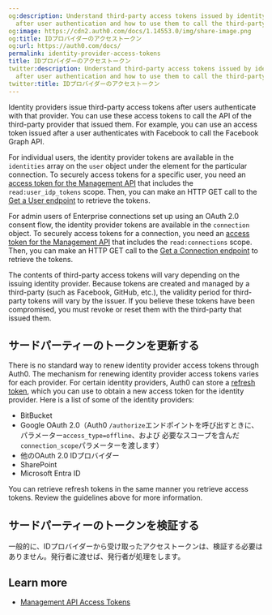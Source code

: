 ```yaml
---
og:description: Understand third-party access tokens issued by identity providers
  after user authentication and how to use them to call the third-party APIs.
og:image: https://cdn2.auth0.com/docs/1.14553.0/img/share-image.png
og:title: IDプロバイダーのアクセストークン
og:url: https://auth0.com/docs/
permalink: identity-provider-access-tokens
title: IDプロバイダーのアクセストークン
twitter:description: Understand third-party access tokens issued by identity providers
  after user authentication and how to use them to call the third-party APIs.
twitter:title: IDプロバイダーのアクセストークン
---
```


<Tooltip tip="Identity Provider (IdP): Service that stores and manages digital identities." cta="View Glossary" href="/docs/glossary?term=Identity+providers">Identity providers</Tooltip> issue third-party <Tooltip tip="Identity Provider (IdP): Service that stores and manages digital identities." cta="View Glossary" href="/docs/glossary?term=access+tokens">access tokens</Tooltip> after users authenticate with that provider. You can use these access tokens to call the API of the third-party provider that issued them. For example, you can use an access token issued after a user authenticates with Facebook to call the Facebook Graph API.

For individual users, the identity provider tokens are available in the `identities` array on the `user` object under the element for the particular connection. To securely access tokens for a specific user, you need an [access token for the Management API](/docs/secure/tokens/access-tokens/management-api-access-tokens) that includes the `read:user_idp_tokens` scope. Then, you can make an HTTP GET call to the [Get a User endpoint](https://auth0.com/docs/api/management/v2/#!/Users/get_users_by_id) to retrieve the tokens.

For admin users of Enterprise connections set up using an <Tooltip tip="OAuth 2.0: Authorization framework that defines authorization protocols and workflows." cta="View Glossary" href="/docs/glossary?term=OAuth+2.0">OAuth 2.0</Tooltip> consent flow, the identity provider tokens are available in the `connection` object. To securely access tokens for a connection, you need an [access token for the Management API](/docs/secure/tokens/access-tokens/management-api-access-tokens) that includes the `read:connections` scope. Then, you can make an HTTP GET call to the [Get a Connection endpoint](https://auth0.com/docs/api/management/v2/connections/get-connections-by-id) to retrieve the tokens.

<Callout icon="file-lines" color="#0EA5E9" iconType="regular">

The contents of third-party access tokens will vary depending on the issuing identity provider. Because tokens are created and managed by a third-party (such as Facebook, GitHub, etc.), the validity period for third-party tokens will vary by the issuer. If you believe these tokens have been compromised, you must revoke or reset them with the third-party that issued them.

</Callout>

## サードパーティーのトークンを更新する

There is no standard way to renew identity provider access tokens through Auth0. The mechanism for renewing identity provider access tokens varies for each provider. For certain identity providers, Auth0 can store a [refresh token](/docs/secure/tokens/refresh-tokens), which you can use to obtain a new access token for the identity provider. Here is a list of some of the identity providers:

* BitBucket
* Google OAuth 2.0（Auth0 `/authorize`エンドポイントを呼び出すときに、パラメーター`access_type=offline`、および 必要なスコープを含んだ`connection_scope`パラメーターを渡します）
* 他のOAuth 2.0 IDプロバイダー
* SharePoint
* Microsoft Entra ID

You can retrieve <Tooltip tip="Refresh Token: Token used to obtain a renewed Access Token without forcing users to log in again." cta="View Glossary" href="/docs/glossary?term=refresh+tokens">refresh tokens</Tooltip> in the same manner you retrieve access tokens. Review the guidelines above for more information.

## サードパーティーのトークンを検証する

一般的に、IDプロバイダーから受け取ったアクセストークンは、検証する必要はありません。発行者に渡せば、発行者が処理をします。

## Learn more

* [Management API Access Tokens](/docs/secure/tokens/access-tokens/management-api-access-tokens)